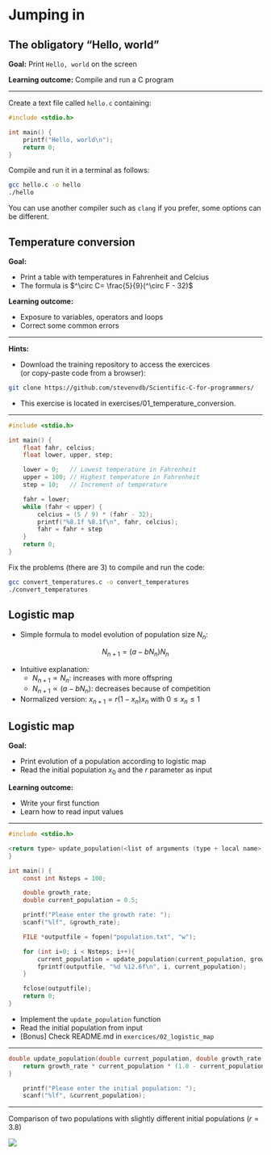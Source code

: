 # Jumping in {.smaller}

## The obligatory "Hello, world"

**Goal:** Print `Hello, world` on the screen

**Learning outcome:** Compile and run a C program

---

Create a text file called `hello.c` containing:

```.c
#include <stdio.h>

int main() {
    printf("Hello, world\n");
    return 0;
}
```

Compile and run it in a terminal as follows:

```.bash
gcc hello.c -o hello
./hello
```

::: {.callout-tip}
You can use another compiler such as `clang` if you prefer, some options can be different.
:::

## Temperature conversion

**Goal:**

- Print a table with temperatures in Fahrenheit and Celcius
- The formula is $^\circ C= \frac{5}{9}(^\circ F - 32)$

**Learning outcome:**

- Exposure to variables, operators and loops 
- Correct some common errors

---

**Hints:**

- Download the training repository to access the exercices<br>(or copy-paste code from a browser):

```.bash
git clone https://github.com/stevenvdb/Scientific-C-for-programmers/
```

- This exercise is located in exercises/01\_temperature\_conversion.

---

```.c
#include <stdio.h>

int main() {
    float fahr, celcius;
    float lower, upper, step;

    lower = 0;   // Lowest temperature in Fahrenheit
    upper = 100; // Highest temperature in Fahrenheit
    step = 10;   // Increment of temperature

    fahr = lower;
    while (fahr < upper) {
        celcius = (5 / 9) * (fahr - 32);
        printf("%8.1f %8.1f\n", fahr, celcius);
        fahr = fahr + step
    }
    return 0;
}
```

Fix the problems (there are 3) to compile and run the code:

```.bash
gcc convert_temperatures.c -o convert_temperatures
./convert_temperatures
```

## Logistic map

- Simple formula to model evolution of population size $N_n$:

$$
N_{n+1} = (a-bN_n)N_n
$$

- Intuitive explanation:
  - $N_{n+1} \propto N_n$: increases with more offspring
  - $N_{n+1} \propto (a-bN_n)$: decreases because of competition
- Normalized version: $x_{n+1} = r(1-x_n)x_n$ with $0\leq x_n \leq 1$

## Logistic map

**Goal:**

- Print evolution of a population according to logistic map
- Read the initial population $x_0$ and the $r$ parameter as input

**Learning outcome:**

- Write your first function
- Learn how to read input values

---

```.c
#include <stdio.h>

<return type> update_population(<list of arguments (type + local name>) {
}

int main() {
    const int Nsteps = 100;

    double growth_rate;
    double current_population = 0.5;

    printf("Please enter the growth rate: ");
    scanf("%lf", &growth_rate);

    FILE *outputfile = fopen("population.txt", "w");

    for (int i=0; i < Nsteps; i++){
        current_population = update_population(current_population, growth_rate);
        fprintf(outputfile, "%d %12.6f\n", i, current_population);
    }

    fclose(outputfile);
    return 0;
}
```

- Implement the `update_population` function
- Read the initial population from input
- [Bonus] Check README.md in `exercices/02_logistic_map`

---

```.c
double update_population(double current_population, double growth_rate) {
    return growth_rate * current_population * (1.0 - current_population);
}
```

```.c
    printf("Please enter the initial population: ");
    scanf("%lf", &current_population);
```

---

Comparison of two populations with slightly different initial populations ($r=3.8$)

![](images/logistic_map_populations.png)


